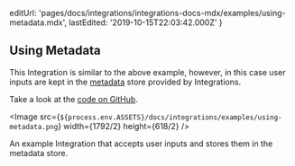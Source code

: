 
  editUrl:
    'pages/docs/integrations/integrations-docs-mdx/examples/using-metadata.mdx',
  lastEdited: '2019-10-15T22:03:42.000Z'
}

## Using Metadata

This Integration is similar to the above example, however, in this case user inputs are kept in the [metadata](/docs/integrations#using-the-metadata-store) store provided by <ProductNameSimple /> Integrations.

Take a look at the [code on GitHub](https://github.com/zeit/integrations/tree/master/using-metadata).

<Image
  src={`${process.env.ASSETS}/docs/integrations/examples/using-metadata.png`}
  width={1792/2}
  height={618/2}
/>
<Caption>An example Integration that accepts user inputs and stores them in the metadata store.</Caption>
